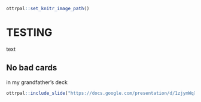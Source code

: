 ```r
ottrpal::set_knitr_image_path()
```

# TESTING

text 

## No bad cards

in my grandfather's deck

```r
ottrpal::include_slide("https://docs.google.com/presentation/d/1zjymWqXfsfgv2TVxZ6xu_FcM3U49wPSzmMyJP_qoVjc/present?slide=id.p")
```
